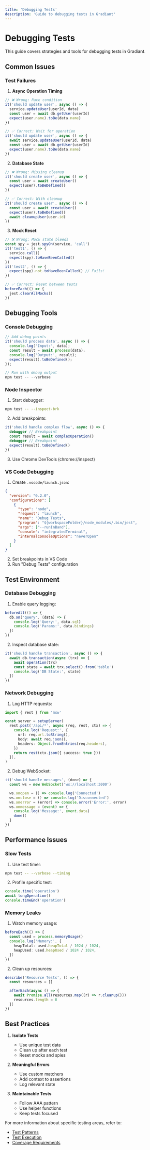 ```yaml
---
title: 'Debugging Tests'
description: 'Guide to debugging tests in Gradiant'
---
```


# Debugging Tests

This guide covers strategies and tools for debugging tests in Gradiant.

## Common Issues

### Test Failures

1. **Async Operation Timing**

```typescript
// ❌ Wrong: Race condition
it('should update user', async () => {
  service.updateUser(userId, data)
  const user = await db.getUser(userId)
  expect(user.name).toBe(data.name)
})

// ✅ Correct: Wait for operation
it('should update user', async () => {
  await service.updateUser(userId, data)
  const user = await db.getUser(userId)
  expect(user.name).toBe(data.name)
})
```

2. **Database State**

```typescript
// ❌ Wrong: Missing cleanup
it('should create user', async () => {
  const user = await createUser()
  expect(user).toBeDefined()
})

// ✅ Correct: With cleanup
it('should create user', async () => {
  const user = await createUser()
  expect(user).toBeDefined()
  await cleanupUser(user.id)
})
```

3. **Mock Reset**

```typescript
// ❌ Wrong: Mock state bleeds
const spy = jest.spyOn(service, 'call')
it('test1', () => {
  service.call()
  expect(spy).toHaveBeenCalled()
})
it('test2', () => {
  expect(spy).not.toHaveBeenCalled() // Fails!
})

// ✅ Correct: Reset between tests
beforeEach(() => {
  jest.clearAllMocks()
})
```

## Debugging Tools

### Console Debugging

```typescript
// Add debug points
it('should process data', async () => {
  console.log('Input:', data);
  const result = await process(data);
  console.log('Output:', result);
  expect(result).toBeDefined();
});

// Run with debug output
npm test -- --verbose
```

### Node Inspector

1. Start debugger:

```bash
npm test -- --inspect-brk
```

2. Add breakpoints:

```typescript
it('should handle complex flow', async () => {
  debugger // Breakpoint
  const result = await complexOperation()
  debugger // Breakpoint
  expect(result).toBeDefined()
})
```

3. Use Chrome DevTools (chrome://inspect)

### VS Code Debugging

1. Create `.vscode/launch.json`:

```json
{
  "version": "0.2.0",
  "configurations": [
    {
      "type": "node",
      "request": "launch",
      "name": "Debug Tests",
      "program": "${workspaceFolder}/node_modules/.bin/jest",
      "args": ["--runInBand"],
      "console": "integratedTerminal",
      "internalConsoleOptions": "neverOpen"
    }
  ]
}
```

2. Set breakpoints in VS Code
3. Run "Debug Tests" configuration

## Test Environment

### Database Debugging

1. Enable query logging:

```typescript
beforeAll(() => {
  db.on('query', (data) => {
    console.log('Query:', data.sql)
    console.log('Params:', data.bindings)
  })
})
```

2. Inspect database state:

```typescript
it('should handle transaction', async () => {
  await db.transaction(async (trx) => {
    await operation(trx)
    const state = await trx.select().from('table')
    console.log('DB State:', state)
  })
})
```

### Network Debugging

1. Log HTTP requests:

```typescript
import { rest } from 'msw'

const server = setupServer(
  rest.post('/api/*', async (req, rest, ctx) => {
    console.log('Request:', {
      url: req.url.toString(),
      body: await req.json(),
      headers: Object.fromEntries(req.headers),
    })
    return rest(ctx.json({ success: true }))
  }),
)
```

2. Debug WebSocket:

```typescript
it('should handle messages', (done) => {
  const ws = new WebSocket('ws://localhost:3000')

  ws.onopen = () => console.log('Connected')
  ws.onclose = () => console.log('Disconnected')
  ws.onerror = (error) => console.error('Error:', error)
  ws.onmessage = (event) => {
    console.log('Message:', event.data)
    done()
  }
})
```

## Performance Issues

### Slow Tests

1. Use test timer:

```bash
npm test -- --verbose --timing
```

2. Profile specific test:

```typescript
console.time('operation')
await longOperation()
console.timeEnd('operation')
```

### Memory Leaks

1. Watch memory usage:

```typescript
beforeEach(() => {
  const used = process.memoryUsage()
  console.log('Memory:', {
    heapTotal: used.heapTotal / 1024 / 1024,
    heapUsed: used.heapUsed / 1024 / 1024,
  })
})
```

2. Clean up resources:

```typescript
describe('Resource Tests', () => {
  const resources = []

  afterEach(async () => {
    await Promise.all(resources.map((r) => r.cleanup()))
    resources.length = 0
  })
})
```

## Best Practices

1. **Isolate Tests**

   - Use unique test data
   - Clean up after each test
   - Reset mocks and spies

2. **Meaningful Errors**

   - Use custom matchers
   - Add context to assertions
   - Log relevant state

3. **Maintainable Tests**
   - Follow AAA pattern
   - Use helper functions
   - Keep tests focused

For more information about specific testing areas, refer to:

- [Test Patterns](/testing/patterns)
- [Test Execution](/testing/execution)
- [Coverage Requirements](/testing/coverage)
